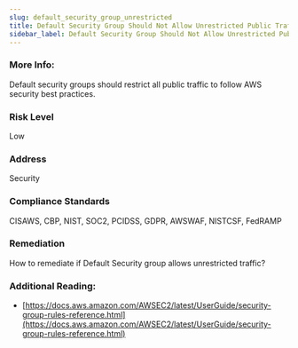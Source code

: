 ```yaml
---
slug: default_security_group_unrestricted
title: Default Security Group Should Not Allow Unrestricted Public Traffic
sidebar_label: Default Security Group Should Not Allow Unrestricted Public Traffic
---
```


### More Info:

Default security groups should restrict all public traffic to follow AWS security best practices.

### Risk Level

Low

### Address

Security

### Compliance Standards

CISAWS, CBP, NIST, SOC2, PCIDSS, GDPR, AWSWAF, NISTCSF, FedRAMP

### Remediation

How to remediate if Default Security group allows unrestricted traffic?

### Additional Reading:

- [https://docs.aws.amazon.com/AWSEC2/latest/UserGuide/security-group-rules-reference.html](https://docs.aws.amazon.com/AWSEC2/latest/UserGuide/security-group-rules-reference.html) 

